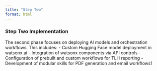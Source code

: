 ```yaml
---
title: "Step Two"
format: html
---
```


### Step Two Implementation

The second phase focuses on deploying AI models and orchestration workflows. This includes:
- Custom Hugging Face model deployment in watsonx.ai
- Integration of watsonx components via API controls
- Configuration of prebuilt and custom workflows for TLH reporting
- Development of modular skills for PDF generation and email workflows1
